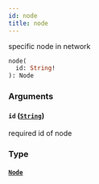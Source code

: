 ```yaml
---
id: node
title: node
---
```



specific node in network

```graphql
node(
  id: String!
): Node
```


### Arguments

#### `id` ([`String`](/docs/testnet/graphql/scalars/string))

required id of node


### Type

#### [`Node`](/docs/testnet/graphql/objects/node) 






